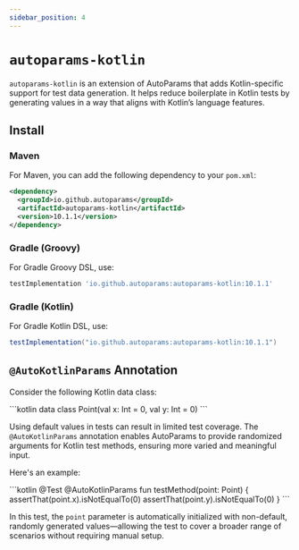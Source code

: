 ```yaml
---
sidebar_position: 4
---
```



# `autoparams-kotlin`

`autoparams-kotlin` is an extension of AutoParams that adds Kotlin-specific support for test data generation. It helps reduce boilerplate in Kotlin tests by generating values in a way that aligns with Kotlin’s language features.

## Install

### Maven

For Maven, you can add the following dependency to your `pom.xml`:

```xml
<dependency>
  <groupId>io.github.autoparams</groupId>
  <artifactId>autoparams-kotlin</artifactId>
  <version>10.1.1</version>
</dependency>
```

### Gradle (Groovy)

For Gradle Groovy DSL, use:

```gradle
testImplementation 'io.github.autoparams:autoparams-kotlin:10.1.1'
```

### Gradle (Kotlin)

For Gradle Kotlin DSL, use:

```gradle
testImplementation("io.github.autoparams:autoparams-kotlin:10.1.1")
```

## `@AutoKotlinParams` Annotation

Consider the following Kotlin data class:

<JavaKotlinCodeBlock>
```kotlin
data class Point(val x: Int = 0, val y: Int = 0)
```
</JavaKotlinCodeBlock>

Using default values in tests can result in limited test coverage. The `@AutoKotlinParams` annotation enables AutoParams to provide randomized arguments for Kotlin test methods, ensuring more varied and meaningful input.

Here's an example:

<JavaKotlinCodeBlock>
```kotlin
@Test
@AutoKotlinParams
fun testMethod(point: Point) {
    assertThat(point.x).isNotEqualTo(0)
    assertThat(point.y).isNotEqualTo(0)
}
```
</JavaKotlinCodeBlock>

In this test, the `point` parameter is automatically initialized with non-default, randomly generated values—allowing the test to cover a broader range of scenarios without requiring manual setup.
